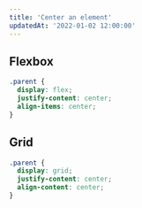 ```yaml
---
title: 'Center an element'
updatedAt: '2022-01-02 12:00:00'
---
```


## Flexbox

```css
.parent {
  display: flex;
  justify-content: center;
  align-items: center;
}
```

## Grid

```css
.parent {
  display: grid;
  justify-content: center;
  align-content: center;
}
```
